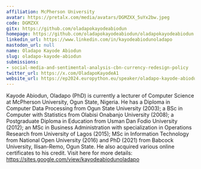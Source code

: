 ```yaml
---
affiliation: McPherson University
avatar: https://pretalx.com/media/avatars/DGMZXX_5uYx2bw.jpeg
code: DGMZXX
gitx: https://github.com/oladapokayodeabiodun
homepage: https://github.com/oladapokayodeabiodun/oladapokayodeabiodun.github.io
linkedin_url: https://www.linkedin.com/in/kayodeabiodunoladapo
mastodon_url: null
name: Oladapo Kayode Abiodun
slug: oladapo-kayode-abiodun
submissions:
- social-media-and-sentimental-analysis-cbn-currency-redesign-policy
twitter_url: https://x.com/OladapoKayodeA1
website_url: https://ep2024.europython.eu/speaker/oladapo-kayode-abiodun
---
```


Kayode Abiodun, Oladapo (PhD) is currently a lecturer of Computer Science at McPherson University, Ogun State, Nigeria. He has a Diploma in Computer Data Processing from Ogun State University (2003); a BSc in Computer with Statistics from Olabisi Onabanjo University (2008); a Postgraduate Diploma in Education from Usman Dan Fodio University (2012); an MSc in Business Administration with specialization in Operations Research from University of Lagos (2015); MSc in Information Technology from National Open University (2016) and PhD (2021) from Babcock University, Ilisan-Remo, Ogun State. He also acquired various online certificates to his credit.
Visit here for more details: https://sites.google.com/view/kayodeabiodunoladapo
